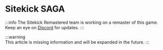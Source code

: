 # Sitekick SAGA
:::info	
The Sitekick Remastered team is working on a remaster of this game.  Keep an eye on [Discord](https://discord.sitekickremastered.com/) for updates.
:::

:::warning	
This article is missing information and will be expanded in the future. 
:::
